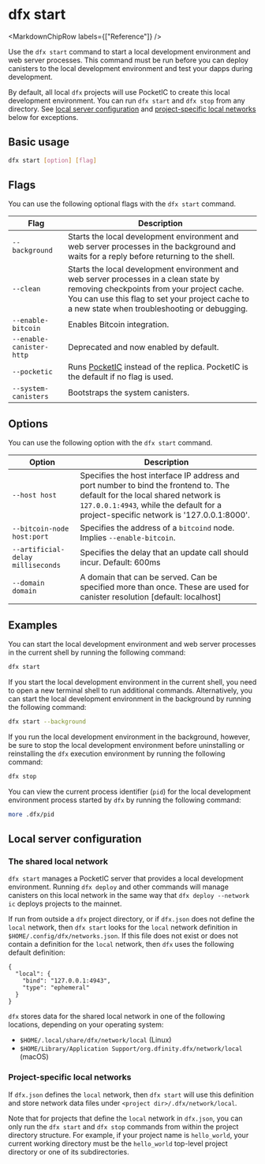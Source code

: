 
# dfx start

<MarkdownChipRow labels={["Reference"]} />

Use the `dfx start` command to start a local development environment and web server processes. This command must be run before you can deploy canisters to the local development environment and test your dapps during development.

By default, all local `dfx` projects will use PocketIC to create this local development environment. You can run `dfx start` and `dfx stop` from any directory.  See [local server configuration](#local-server-configuration) and [project-specific local networks](#project-specific-local-networks) below for exceptions.

## Basic usage

``` bash
dfx start [option] [flag]
```

## Flags

You can use the following optional flags with the `dfx start` command.

| Flag                     | Description                                                                                                                                                                                                                           |
|--------------------------|---------------------------------------------------------------------------------------------------------------------------------------------------------------------------------------------------------------------------------------|
| `--background`           | Starts the local development environment and web server processes in the background and waits for a reply before returning to the shell.                                                                                              |
| `--clean`                | Starts the local development environment and web server processes in a clean state by removing checkpoints from your project cache. You can use this flag to set your project cache to a new state when troubleshooting or debugging. |
| `--enable-bitcoin`       | Enables Bitcoin integration.                                                                                                                                                                                                          |
| `--enable-canister-http` | Deprecated and now enabled by default.                                                                                                                                                                                                |
| `--pocketic`             | Runs [PocketIC](https://github.com/dfinity/pocketic) instead of the replica. PocketIC is the default if no flag is used.                                                                                                              |
| `--system-canisters`     | Bootstraps the system canisters.                                                                                                                                                                                                      |

## Options

You can use the following option with the `dfx start` command.

| Option                            | Description                                                                                                                                                                                                          |
|-----------------------------------|----------------------------------------------------------------------------------------------------------------------------------------------------------------------------------------------------------------------|
| `--host host`                     | Specifies the host interface IP address and port number to bind the frontend to. The default for the local shared network is `127.0.0.1:4943`, while the default for a project-specific network is '127.0.0.1:8000'. |
| `--bitcoin-node host:port`        | Specifies the address of a `bitcoind` node. Implies `--enable-bitcoin`.                                                                                                                                                |
| `--artificial-delay milliseconds` | Specifies the delay that an update call should incur. Default: 600ms                                                                                                                                                 |
| `--domain domain`                 | A domain that can be served. Can be specified more than once. These are used for canister resolution [default: localhost]                                                                                           |

## Examples

You can start the local development environment and web server processes in the current shell by running the following command:

``` bash
dfx start
```

If you start the local development environment in the current shell, you need to open a new terminal shell to run additional commands. Alternatively, you can start the local development environment in the background by running the following command:

``` bash
dfx start --background
```

If you run the local development environment in the background, however, be sure to stop the local development environment before uninstalling or reinstalling the `dfx` execution environment by running the following command:

``` bash
dfx stop
```

You can view the current process identifier (`pid`) for the local development environment process started by `dfx` by running the following command:

``` bash
more .dfx/pid
```

## Local server configuration

### The shared local network

`dfx start` manages a PocketIC server that provides a local development environment. Running `dfx deploy` and other commands will manage canisters on this local network in the same way that `dfx deploy --network ic` deploys projects to the mainnet.

If run from outside a `dfx` project directory, or if `dfx.json` does not define the `local` network, then `dfx start` looks for the `local` network definition in `$HOME/.config/dfx/networks.json`. If this file does not exist or does not contain a definition for the `local` network, then `dfx` uses the following default definition:

```
{
  "local": {
    "bind": "127.0.0.1:4943",
    "type": "ephemeral"
  }
}
```

`dfx` stores data for the shared local network in one of the following locations, depending on your operating system:
- `$HOME/.local/share/dfx/network/local` (Linux)
- `$HOME/Library/Application Support/org.dfinity.dfx/network/local` (macOS)

### Project-specific local networks

If `dfx.json` defines the `local` network, then `dfx start` will use this definition and store network data files under `<project dir>/.dfx/network/local`.

Note that for projects that define the `local` network in `dfx.json`, you can only run the `dfx start` and `dfx stop` commands from within the project directory structure. For example, if your project name is `hello_world`, your current working directory must be the `hello_world` top-level project directory or one of its subdirectories.
